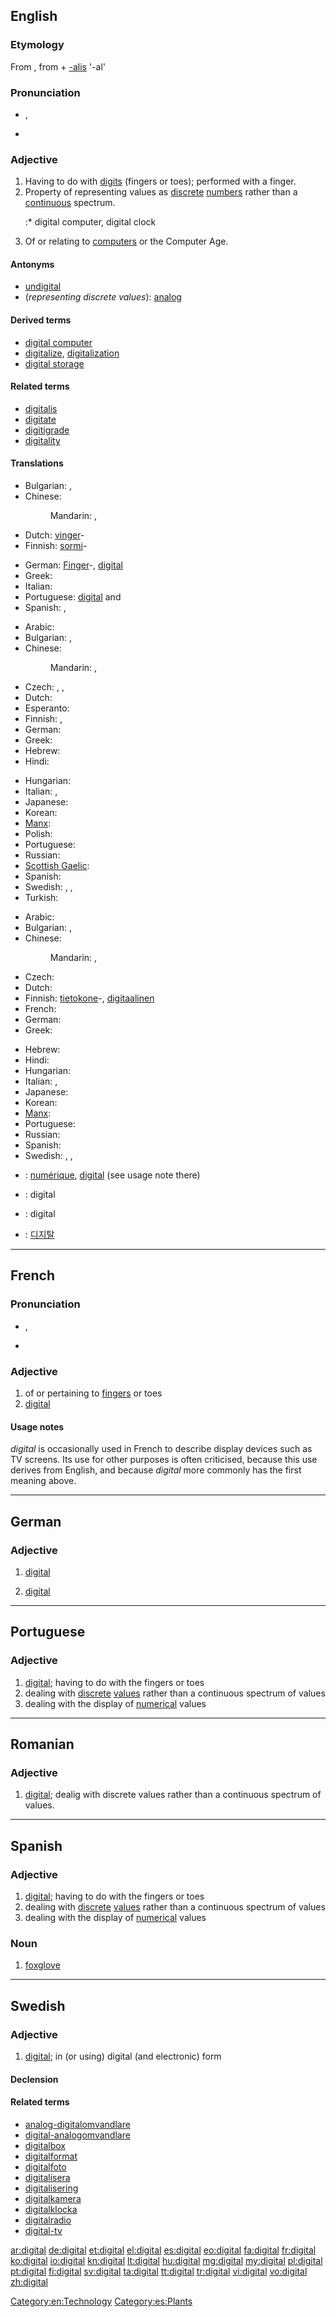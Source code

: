 ==English==
{{wikipedia}}

===Etymology===
From {{etyl|la}} {{term|digitalis|digitālis|lang=la}}, from {{term|digitus||finger, toe|lang=la}} + [[-alis]] '-al'

===Pronunciation===
* {{IPA|/ˈdɪʤətl/}}, {{SAMPA|/"dIdZ@tl/}}
* {{audio|en-us-digital.ogg|Audio (US)}}

===Adjective===
{{en-adj|-}}

# Having to do with [[digit]]s (fingers or toes); performed with a finger.
# Property of representing values as [[discrete]] [[number]]s rather than a [[continuous]] spectrum.
#:* digital computer, digital clock
# Of or relating to [[computer]]s or the Computer Age.

====Antonyms====
* [[undigital]]
* (''representing discrete values''): [[analog]]

====Derived terms====
* [[digital computer]]
* [[digitalize]], [[digitalization]]
* [[digital storage]]

====Related terms====
* [[digitalis]]
* [[digitate]]
* [[digitigrade]]
* [[digitality]]

====Translations====
{{trans-top|having to do or performed with a finger}}
* Bulgarian: {{t|bg|пръстов}},  {{t|bg|на пръстите}}
* Chinese:
*: Mandarin: {{t|cmn|數位|sc=Hani}},  {{t|cmn|数位|tr=shùwèi|sc=Hani}}
* Dutch: [[vinger]]-
* Finnish: [[sormi]]-
{{trans-mid}}
* German: [[Finger]]-, [[#German|digital]] {{italbrac|medicine}}
* Greek: {{t|el|δακτυλικός|m|tr=δaktilikós}}
* Italian: {{t+|it|digitale}}
* Portuguese: [[#Portuguese|digital]] {{m}} and {{f}}
* Spanish: {{t+|es|digital}}, {{t+|es|dactilar}}
{{trans-bottom}}

{{trans-top|representing discrete values}}
* Arabic: {{t|ar|رقمي|tr=raqamiy}}
* Bulgarian: {{t|bg|цифров}},  {{t|bg|дигитален}}
* Chinese:
*: Mandarin: {{t-|cmn|數字|sc=Hani}},  {{t-|cmn|数字|tr=shùzì|sc=Hani}}
* Czech: {{t-|cs|číslicový|m}}, {{t-|cs|digitální|m}}, {{t|cs|diskrétní|m}}
* Dutch: {{t+|nl|digitaal}}
* Esperanto: {{t|eo|cifereca}}
* Finnish: {{t+|fi|digitaalinen}}, {{t+|fi|numeerinen}}
* German: {{t+|de|digital}}
* Greek: {{t+|el|ψηφιακός|m|tr=psifiakós}}
* Hebrew: {{t|he|דיגיטאלי|tr=digit'ali}}
* Hindi: {{t|hi|डिजिटल|tr=ḍijiṭal|xs=Hindi}}
{{trans-mid}}
* Hungarian: {{t+|hu|digitális}}
* Italian: {{t+|it|digitale}}, {{t-|it|discreto}}
* Japanese: {{t+|ja|デジタル|tr=dejitaru}}
* Korean: {{t|ko|디지털|tr=dijiteol|sc=Hang}}
* [[Manx]]: {{t|gv|bun-earrooagh}}
* Polish: {{t+|pl|cyfrowy|m}}
* Portuguese: {{t+|pt|digital|m|f}}
* Russian: {{t+|ru|цифровой|tr=cifrovój}}
* [[Scottish Gaelic]]: {{t-|gd|figearail|xs=Scottish Gaelic}}
* Spanish: {{t+|es|digital}}
* Swedish: {{t|sv|digital}}, {{t|sv|numerisk}}, {{t|sv|diskret}}
* Turkish: {{t+|tr|dijital}}
{{trans-bottom}}

{{trans-top|of or relating to computers}}
* Arabic: {{t|ar|رقمي|tr=raqamiy}}
* Bulgarian: {{t|bg|цифров}},  {{t|bg|дигитален}}
* Chinese:
*: Mandarin: {{t-|cmn|數字|sc=Hani}},  {{t-|cmn|数字|tr=shùzì|sc=Hani}}
* Czech: {{t|cs|počítačový|m}}
* Dutch: {{t+|nl|digitaal}}
* Finnish: [[tietokone]]-,  [[digitaalinen]]
* French: {{t+|fr|numérique}}
* German: {{t+|de|digital}}
* Greek: {{t+|el|ψηφιακός|m|tr=psifiakós}}
{{trans-mid}}
* Hebrew: {{t|he|דיגיטאלי|tr=digit'ali}}
* Hindi: {{t|hi|डिजिटल|tr=ḍijiṭal|xs=Hindi}}
* Hungarian: {{t+|hu|digitális}}
* Italian: {{t+|it|digitale}}, {{t-|it|informatico}}
* Japanese: {{t+|ja|デジタル|tr=dejitaru}}
* Korean: {{t|ko|디지털|tr=dijiteol|sc=Hang}}
* [[Manx]]: {{t|gv|bun-earrooagh}}
* Portuguese: {{t+|pt|digital|m|f}}
* Russian: {{t+|ru|цифровой|tr=cifrovój}}
* Spanish: {{t+|es|digital}}
* Swedish: {{t|sv|digital}}, {{t|sv|numerisk}}, {{t|sv|diskret}}
{{trans-bottom}}

{{checktrans-top}}
* {{ttbc|fr}}: [[numérique]], [[#French|digital]] (see usage note there)
* {{ttbc|id}}: digital
* {{ttbc|ia}}: digital
* {{ttbc|ko}}: [[디지탈]]
{{trans-bottom}}

[[Category:en:Technology]]

----

==French==

===Pronunciation===
* {{IPA|/di.ʒi.tal/|lang=fr}}, {{SAMPA|/di.Zi.tal/}}
* {{homophones|digitale|digitales|lang=fr}}

===Adjective===
{{fr-adj|mp=digitaux}}

# of or pertaining to [[finger]]s or toes
# [[digital]]

====Usage notes====
''digital'' is occasionally used in French to describe display devices such as TV screens. Its use for other purposes is often criticised, because this use derives from English, and because ''digital'' more commonly has the first meaning above.

----

==German==

===Adjective===
{{de-adj|-}}

# {{computing|lang=de}} [[#English|digital]]
# {{medicine|lang=de}} [[#English|digital]]

----

==Portuguese==

===Adjective===
{{pt-adj-mf|pl=digitais}}

# [[#English|digital]]; having to do with the fingers or toes
# dealing with [[discrete]] [[values]] rather than a continuous spectrum of values
# dealing with the display of [[numerical]] values

----

==Romanian==

===Adjective===
{{ro-adj|m|pl=digitali}}

# [[#English|digital]]; dealig with discrete values rather than a continuous spectrum of values.

----

==Spanish==

===Adjective===
{{es-adj|pl=digitales}}

# [[#English|digital]]; having to do with the fingers or toes
# dealing with [[discrete]] [[values]] rather than a continuous spectrum of values
# dealing with the display of [[numerical]] values

===Noun===
{{es-noun-f|pl=digitales}}

# [[foxglove]] {{gloss|plant, flower}}

[[Category:es:Plants]]

----

==Swedish==

===Adjective===
{{infl|sv|adjective form}}

# [[#English|digital]]; in (or using) digital (and electronic) form

====Declension====
{{sv-adj-abs}}

====Related terms====
* [[analog-digitalomvandlare]]
* [[digital-analogomvandlare]]
* [[digitalbox]]
* [[digitalformat]]
* [[digitalfoto]]
* [[digitalisera]]
* [[digitalisering]]
* [[digitalkamera]]
* [[digitalklocka]]
* [[digitalradio]]
* [[digital-tv]]

[[ar:digital]]
[[de:digital]]
[[et:digital]]
[[el:digital]]
[[es:digital]]
[[eo:digital]]
[[fa:digital]]
[[fr:digital]]
[[ko:digital]]
[[io:digital]]
[[kn:digital]]
[[lt:digital]]
[[hu:digital]]
[[mg:digital]]
[[my:digital]]
[[pl:digital]]
[[pt:digital]]
[[fi:digital]]
[[sv:digital]]
[[ta:digital]]
[[tt:digital]]
[[tr:digital]]
[[vi:digital]]
[[vo:digital]]
[[zh:digital]]
